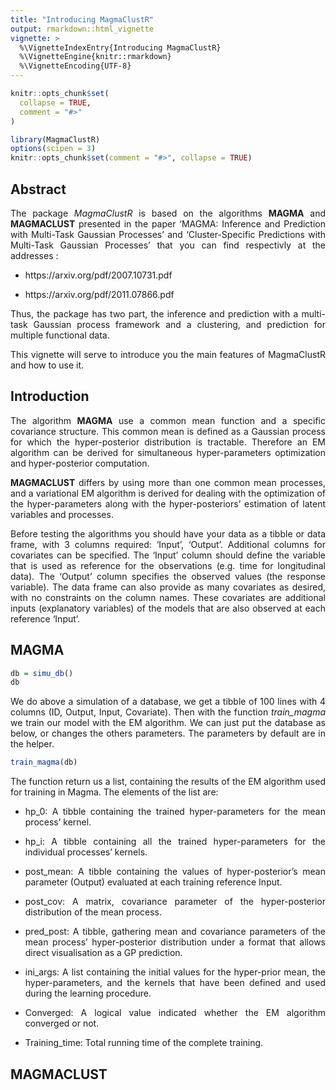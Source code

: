 ```yaml
---
title: "Introducing MagmaClustR"
output: rmarkdown::html_vignette
vignette: >
  %\VignetteIndexEntry{Introducing MagmaClustR}
  %\VignetteEngine{knitr::rmarkdown}
  %\VignetteEncoding{UTF-8}
---
```


<div style="text-align: justify"> 


```r
knitr::opts_chunk$set(
  collapse = TRUE,
  comment = "#>"
)

```

```r
library(MagmaClustR)
options(scipen = 3)
knitr::opts_chunk$set(comment = "#>", collapse = TRUE)
```

## Abstract

The package *MagmaClustR* is based on the algorithms **MAGMA** and **MAGMACLUST**  presented in the paper 'MAGMA: Inference and Prediction with Multi-Task Gaussian Processes' and 'Cluster-Specific Predictions with Multi-Task Gaussian Processes' that you can find respectivly at the addresses : 

* https://arxiv.org/pdf/2007.10731.pdf 

* https://arxiv.org/pdf/2011.07866.pdf 


Thus, the package has two part, the inference and prediction with a multi-task Gaussian process framework and a clustering, and prediction for multiple functional data. 


This vignette will serve to introduce you the main features of MagmaClustR and how to use it. 

## Introduction 

The algorithm **MAGMA** use a common mean function and a specific covariance structure. This common mean is defined as a Gaussian process for which the hyper-posterior distribution is tractable. Therefore an EM algorithm can be derived for simultaneous hyper-parameters optimization and hyper-posterior computation. 

**MAGMACLUST** differs by using more than one common mean processes, and a variational EM algorithm is derived for dealing with the optimization of the hyper-parameters along with the hyper-posteriors’ estimation of latent variables and processes.
 
Before testing the algorithms you should have your data as a tibble or data frame, with 3 columns required: 'Input', 'Output'. Additional columns for covariates can be specified. The 'Input' column should define the variable that is used as reference for the observations (e.g. time for longitudinal data). The 'Output' column specifies the observed values (the response variable). The data frame can also provide as many covariates as desired, with no constraints on the column names. These covariates are additional inputs (explanatory variables) of the models that are also observed at each reference 'Input'.

## MAGMA

```r
db = simu_db()
db
```
We do above a simulation of a database, we get a tibble of 100 lines with 4 columns (ID, Output, Input, Covariate). Then with the function *train_magma* we train our model with the EM algorithm. We can just put the database as below, or changes the others parameters. The parameters by default are in the helper.  

```r
train_magma(db)
```

The function return us a list, containing the results of the EM algorithm used for training in Magma. The elements of the list are:

- hp_0: A tibble containing the trained hyper-parameters for the mean process' kernel.

- hp_i: A tibble containing all the trained hyper-parameters for the individual processes' kernels.

- post_mean: A tibble containing the values of hyper-posterior's mean parameter (Output) evaluated at each training reference Input.

- post_cov: A matrix, covariance parameter of the hyper-posterior distribution of the mean process.

- pred_post: A tibble, gathering mean and covariance parameters of the mean process' hyper-posterior distribution under a format that allows direct visualisation as a GP prediction.

- ini_args: A list containing the initial values for the hyper-prior mean, the hyper-parameters, and the kernels that have been defined and used during the learning procedure.

- Converged: A logical value indicated whether the EM algorithm converged or not.

- Training_time: Total running time of the complete training.


## MAGMACLUST


</div>

